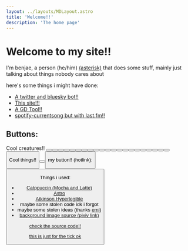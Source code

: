 ```yaml
---
layout: ../layouts/MDLayout.astro
title: 'Welcome!!'
description: 'The home page'
---
```


# Welcome to my site!!
I'm benjae, a person <span style="color: var(--peach)">(he/him)</span> [(asterisk)](https://pronouns.cc/@benjae) that does some stuff, mainly just talking about things nobody cares about

<Yuuka />

here's some things i might have done:

- [A twitter and bluesky bot!!](https://github.com/benjiae/fangame-takes-bot)
- [This site!!!](https://benjae.nekoweb.org)
- [A GD Tool!!](https://github.com/benjiae/gd-icon-swapper)
- [spotify-currentsong but with last.fm!!](https://github.com/benjiae/lastfm-currentsong)

## Buttons:

Cool creatures!!
<Button image="https://i.frizzbees.dev/lF4Cr7AY7xVk.png" href="https://frizzbees.dev" alt="frizzbees.dev"/>
<Button image="/assets/buttons/dev.png" href="https://tengu.space" alt="tengu.space"/>
<Button image="https://gra.phite.ro/badge.png" href="https://gra.phite.ro" alt="Alex"/>
<Button image="/assets/buttons/LunaBTN.png" href="https://lunakitpi.codeberg.page/" alt="lunakitpi"/>
<Button image="https://lunahd.neocities.org/assets/88x31/me.png" href="https://lunahd.neocities.org/" alt="miku"/>
<Button image="/assets/buttons/jadedesoto.png" href="https://jadedesoto.pages.gay" alt="Jade"/>
<Button image="/assets/buttons/sugar.gif" href="https://sugar.pages.gay/" alt="sugar's serene place"/>
<Button image="https://winter.entities.org.uk/buttons/self.png" href="https://winter.entities.org.uk" alt="winter :3"/>
<Button image="/assets/buttons/vocelia.gif" href="http://vocelia.fufufu.moe" alt="vocelia"/>
<Button image="/assets/buttons/catwithaclarinet.png" href="https://blog.catwithaclari.net" alt="ChloeCat"/>
<Button image="https://synth.download/assets/buttons/sneexy_cat.png" href="https://synth.download/" alt="sneexy" />
<Button image="/assets/buttons/kate.png" href="https://gayest.gay/" alt="kate is gay catgirl" />
<Button image="https://sophari.org/img/sophari.gif" href="https://sophari.org" alt="Sophari.org" />
<Button image="https://maxy.top/static/maxybutton.png" href="https://maxy.top" alt="max is eepy" />
<Button image="https://mystie.dev/st/img/mystie_btn.png" href="https://mystie.dev/" alt="mystie" />
<Button image="https://guigui.aerocity.site/88x31/guigui.png" href="https://guigui.aerocity.site" alt="#Guigui" />
<Button image="/assets/buttons/nyx.webp" href="https://nyx.fsky.io/" alt="Nyx" />
<Button image="/assets/buttons/latte.webp" href="https://lattemacchiato.dev/" alt="Latte" />
<Button image="https://sillyivy.nekoweb.org/button.gif" href="https://cosyivy.xyz/" alt="ivy" />
<Button image="https://hatsusixty.in/images/buttons/custom/hatsusixty.gif" href="https://hatsusixty.in" alt="Amy" />
<Button image="/assets/buttons/i1vy.png" href="https://i1vy.moe" alt="ivy" />
<Button image="https://girlthi.ng/~thermia/img/88x31/thermia.gif" href="https://girlthi.ng/~thermia/" alt="thermia's button" />

Cool things!!
<Button image="https://nekoweb.org/assets/buttons/button11.gif" href="https://nekoweb.org" alt="Nekoweb, the net is for the cats" />
<Button image="/assets/buttons/akkowtf.png" href="https://akko.wtf" alt="Luna Nova" />

my button!! (hotlink):
<Button image="/assets/buttons/benjae.png" href="https://sillydomain.name" alt="benjae!!!" title="benjae!!!" />

Things i used:
- [Catppuccin (Mocha and Latte)](https://github.com/catppuccin)
- [Astro](https://astro.build/)
- [Atkinson Hyperlegible](https://www.brailleinstitute.org/freefont)
- maybe some stolen code idk i forgot
- maybe some stolen ideas (thanks [emi](https://garnix.dev))
- [background image source (pixiv link)](https://www.pixiv.net/en/artworks/109538576)

[check the source code!!](https://github.com/benjiae/page)

<a href="https://plasmatrap.com/@benjae" rel="me">this is just for the tick ok</a>
